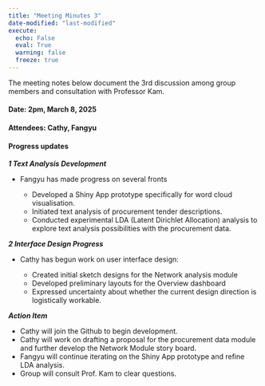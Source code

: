 ```yaml
---
title: "Meeting Minutes 3"
date-modified: "last-modified"
execute:
  echo: False
  eval: True
  warning: false
  freeze: true
---
```


The meeting notes below document the 3rd discussion among group members and consultation with Professor Kam.

#### **Date: 2pm, March 8, 2025**

#### **Attendees:** Cathy, Fangyu

#### **Progress updates**

***1 Text Analysis Development***

-   Fangyu has made progress on several fronts 

    -   Developed a Shiny App prototype specifically for word cloud visualisation.
    -   Initiated text analysis of procurement tender descriptions.
    -   Conducted experimental LDA (Latent Dirichlet Allocation) analysis to explore text analysis possibilities with the procurement data.

***2 Interface Design Progress*** 

-   Cathy has begun work on user interface design:  

    -   Created initial sketch designs for the Network analysis module 
    -   Developed preliminary layouts for the Overview dashboard 
    -   Expressed uncertainty about whether the current design direction is logistically workable. 

***Action Item*** 

-   Cathy will join the Github to begin development. 
-   Cathy will work on drafting a proposal for the procurement data module and further develop the Network Module story board. 
-   Fangyu will continue iterating on the Shiny App prototype and refine LDA analysis. 
-   Group will consult Prof. Kam to clear questions. 
